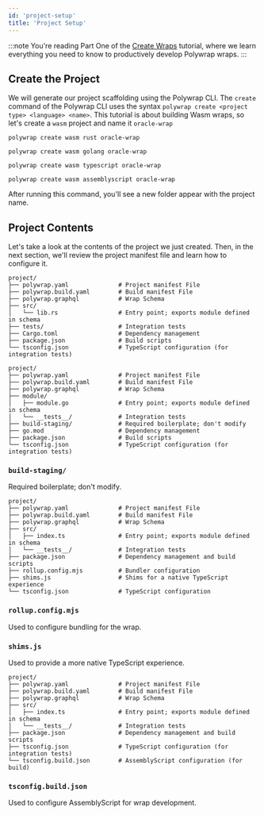 ```yaml
---
id: 'project-setup'
title: 'Project Setup'
---
```


:::note
You're reading Part One of the [Create Wraps](../introduction) tutorial, where we learn everything you need to know to productively develop Polywrap wraps.
:::

## **Create the Project**

We will generate our project scaffolding using the Polywrap CLI. The `create` command of the Polywrap CLI uses the syntax `polywrap create <project type> <language> <name>`. This tutorial is about building Wasm wraps, so let's create a `wasm` project and name it `oracle-wrap`

<Tabs groupId="project">
  <TabItem value="rust" label="Rust">

  ```shell-session
  polywrap create wasm rust oracle-wrap
  ```

  </TabItem>

  <TabItem value="golang" label="Go">

  ```shell-session
  polywrap create wasm golang oracle-wrap
  ```

  </TabItem>

  <TabItem value="typescript" label="TypeScript">

  ```shell-session
  polywrap create wasm typescript oracle-wrap
  ```

  </TabItem>

  <TabItem value="assemblyscript" label="AssemblyScript">

  ```shell-session
  polywrap create wasm assemblyscript oracle-wrap
  ```

  </TabItem>
</Tabs>


After running this command, you'll see a new folder appear with the project name.

## Project Contents

Let's take a look at the contents of the project we just created. Then, in the next section, we'll review the project manifest file and learn how to configure it.

<Tabs groupId="project">
  <TabItem value="rust" label="Rust">

```
project/
├── polywrap.yaml              # Project manifest File
├── polywrap.build.yaml        # Build manifest File
├── polywrap.graphql           # Wrap Schema
├── src/
│   └── lib.rs                 # Entry point; exports module defined in schema
├── tests/                     # Integration tests
├── Cargo.toml                 # Dependency management
├── package.json               # Build scripts
└── tsconfig.json              # TypeScript configuration (for integration tests)
```

<ProjectDirCommon entry="src/lib.rs" testDir="tests/" />

  </TabItem>

  <TabItem value="golang" label="Go">

```
project/
├── polywrap.yaml              # Project manifest File
├── polywrap.build.yaml        # Build manifest File
├── polywrap.graphql           # Wrap Schema
├── module/
│   ├── module.go              # Entry point; exports module defined in schema
│   └── __tests__/             # Integration tests
├── build-staging/             # Required boilerplate; don't modify
├── go.mod                     # Dependency management
├── package.json               # Build scripts
└── tsconfig.json              # TypeScript configuration (for integration tests)
```

<ProjectDirCommon entry="module/module.go" testDir="module/__tests__/" />

<h3><b><code>build-staging/</code></b></h3>
<p>Required boilerplate; don't modify.</p>

  </TabItem>

  <TabItem value="typescript" label="TypeScript">

```
project/
├── polywrap.yaml              # Project manifest File
├── polywrap.build.yaml        # Build manifest File
├── polywrap.graphql           # Wrap Schema
├── src/
│   ├── index.ts               # Entry point; exports module defined in schema
│   └── __tests__/             # Integration tests
├── package.json               # Dependency management and build scripts
├── rollup.config.mjs          # Bundler configuration
├── shims.js                   # Shims for a native TypeScript experience
└── tsconfig.json              # TypeScript configuration
```

<ProjectDirCommon entry="src/index.ts" testDir="src/__tests__/" />

<h3><b><code>rollup.config.mjs</code></b></h3>
<p>Used to configure bundling for the wrap.</p>

<h3><b><code>shims.js</code></b></h3>
<p>Used to provide a more native TypeScript experience.</p>

  </TabItem>

  <TabItem value="assemblyscript" label="AssemblyScript">

```
project/
├── polywrap.yaml              # Project manifest File
├── polywrap.build.yaml        # Build manifest File
├── polywrap.graphql           # Wrap Schema
├── src/
│   ├── index.ts               # Entry point; exports module defined in schema
│   └── __tests__/             # Integration tests
├── package.json               # Dependency management and build scripts
├── tsconfig.json              # TypeScript configuration (for integration tests)
└── tsconfig.build.json        # AssemblyScript configuration (for build)
```

<ProjectDirCommon entry="src/index.ts" testDir="src/__tests__/" />

<h3><b><code>tsconfig.build.json</code></b></h3>
<p>Used to configure AssemblyScript for wrap development.</p>

  </TabItem>
</Tabs>
